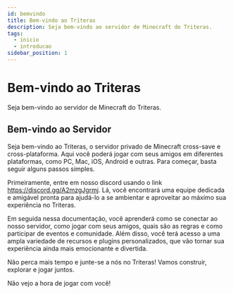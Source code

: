 ```yaml
---
id: bemvindo
title: Bem-vindo ao Triteras
description: Seja bem-vindo ao servidor de Minecraft do Triteras.
tags:
  - inicio
  - introducao
sidebar_position: 1
---
```


# Bem-vindo ao Triteras

Seja bem-vindo ao servidor de Minecraft do Triteras.

## Bem-vindo ao Servidor

Seja bem-vindo ao Triteras, o servidor privado de Minecraft cross-save e cross-plataforma. Aqui você poderá jogar com seus amigos em diferentes plataformas, como PC, Mac, iOS, Android e outras. Para começar, basta seguir alguns passos simples.

Primeiramente, entre em nosso discord usando o link <https://discord.gg/A2mzgJgrmj>. Lá, você encontrará uma equipe dedicada e amigável pronta para ajudá-lo a se ambientar e aproveitar ao máximo sua experiência no Triteras.

Em seguida nessa documentação, você aprenderá como se conectar ao nosso servidor, como jogar com seus amigos, quais são as regras e como participar de eventos e comunidade. Além disso, você terá acesso a uma ampla variedade de recursos e plugins personalizados, que vão tornar sua experiência ainda mais emocionante e divertida.

Não perca mais tempo e junte-se a nós no Triteras! Vamos construir, explorar e jogar juntos.

Não vejo a hora de jogar com você!
